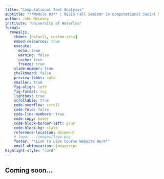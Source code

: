 ```yaml
---
title: "Computational Text Analysis"
subtitle: "**Module 03** | GESIS Fall Seminar in Computational Social Science"
author: John McLevey 
institute: "University of Waterloo"
format:
  revealjs: 
    theme: [default, custom.scss]
    embed-resources: true
    execute:
      echo: true
      warning: false
      cache: true
      freeze: true
    slide-number: true
    chalkboard: false
    preview-links: auto
    smaller: true
    fig-align: left
    fig-format: svg
    lightbox: true
    scrollable: true
    code-overflow: scroll
    code-fold: false
    code-line-numbers: true
    code-copy: hover
    code-block-border-left: gray 
    code-block-bg: slate
    reference-location: document
    # logo: ../images/logo.png
    footer: "*Link to Live Course Website Here*"
    email-obfuscation: javascript
highlight-style: "nord"
---
```


## Coming soon...